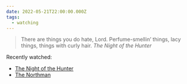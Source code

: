 ```yaml
---
date: 2022-05-21T22:00:00.000Z
tags:
  - watching
---
```

> There are things you do hate, Lord. Perfume-smellin’ things, lacy things, things with curly hair.
> <cite><i>The Night of the Hunter</i></cite>

Recently watched:

* [The Night of the Hunter](https://letterboxd.com/film/the-night-of-the-hunter/)
* [The Northman](https://letterboxd.com/film/the-northman/)